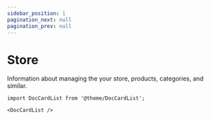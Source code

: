 ```yaml
---
sidebar_position: 1
pagination_next: null
pagination_prev: null
---
```


# Store

Information about managing the your store, products, categories, and similar.

```mdx-code-block
import DocCardList from '@theme/DocCardList';

<DocCardList />
```

